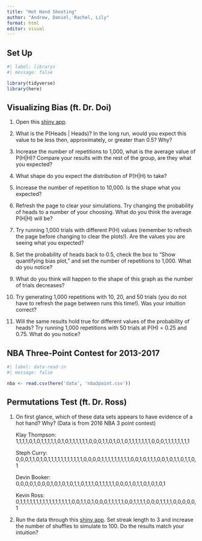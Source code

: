 ```yaml
---
title: "Hot Hand Shooting"
author: "Andrew, Daniel, Rachel, Lily"
format: html
editor: visual
---
```


## Set Up

```r
#| label: librarys
#| message: false

library(tidyverse)
library(here)
```

## Visualizing Bias (ft. Dr. Doi)

1.  Open this [shiny app](https://andrew-d-kerr.shinyapps.io/LongestRunHeads/).

2.  What is the P(Heads \| Heads)? In the long run, would you expect this value to be less then, approximately, or greater than 0.5? Why?

3.  Increase the number of repetitions to 1,000, what is the average value of P(H\|H)? Compare your results with the rest of the group, are they what you expected?

4.  What shape do you expect the distribution of P(H\|H) to take?

5.  Increase the number of repetition to 10,000. Is the shape what you expected?

6.  Refresh the page to clear your simulations. Try changing the probability of heads to a number of your choosing. What do you think the average P(H\|H) will be?

7.  Try running 1,000 trials with different P(H) values (remember to refresh the page before changing to clear the plots!). Are the values you are seeing what you expected?

8.  Set the probability of heads back to 0.5, check the box to "Show quantifying bias plot," and set the number of repetitions to 1,000. What do you notice?

9.  What do you think will happen to the shape of this graph as the number of trials decreases?

10. Try generating 1,000 repetitions with 10, 20, and 50 trials (you do not have to refresh the page between runs this time!). Was your intuition correct?

11. Will the same results hold true for different values of the probability of heads? Try running 1,000 repetitions with 50 trials at P(H) = 0.25 and 0.75. What do you notice?

## NBA Three-Point Contest for 2013-2017

```r
#| label: data-read-in
#| message: false

nba <- read.csv(here('data', 'nba3point.csv'))
```

## Permutations Test (ft. Dr. Ross)

1.  On first glance, which of these data sets appears to have evidence of a hot hand? Why? (Data is from 2016 NBA 3 point contest)

    Klay Thompson: 1,1,1,1,0,1,0,1,1,1,1,1,0,1,0,1,1,1,1,1,1,0,0,0,1,1,0,1,0,1,0,1,1,1,1,1,1,1,0,0,0,1,1,1,1,1,1,1,1

    Steph Curry: 0,0,0,1,1,0,1,0,1,1,1,1,1,1,1,1,1,1,1,0,0,0,0,1,1,1,1,1,1,1,1,1,0,0,1,0,1,1,1,0,0,1,0,1,1,0,1,1,0,1

    Devin Booker: 0,0,0,0,1,0,0,0,1,0,1,0,1,0,1,1,0,1,1,1,0,1,1,1,1,1,0,0,0,1,0,1,1,0,1,0,1,0,1

    Kevin Ross: 0,1,1,1,1,1,1,1,1,1,1,1,1,1,1,1,1,0,0,1,1,0,1,0,0,0,1,1,1,1,1,0,0,1,1,1,1,0,0,0,1,1,1,1,0,0,0,0,0,1

2.  Run the data through this [shiny app](http://shiny.calpoly.sh/Hothand/). Set streak length to 3 and increase the number of shuffles to simulate to 100. Do the results match your intuition?
